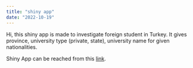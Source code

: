 ```yaml
---
title: "shiny app"
date: "2022-10-19"
---
```


Hi, this shiny app is made to investigate foreign student in Turkey. It gives
province, university type (private, state), university name for given nationalities.

Shiny App can be reached from this [link](https://uguremirozata.shinyapps.io/foreign_student/).